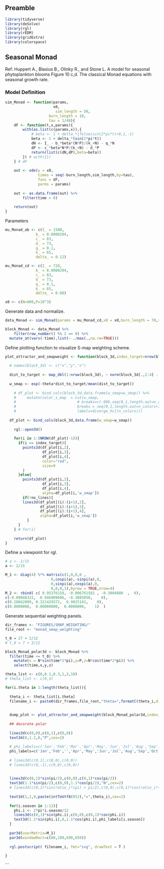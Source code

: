 ## Preamble
```r
library(tidyverse)
library(deSolve)
library(rgl)
library(rEDM)
library(gridExtra)
library(colorspace)
```

## Seasonal Monad

Ref: Huppert A., Blasius B., Olinky R., and Stone L. A model for seasonal phytoplankton blooms
Figure 10 c,d. The classical Monad equations with seasonal growth rate.

### Model Definition

```r
sim_Monad <- function(params,
                      x0,
                       sim_length = 50,
                    burn_length = 10,
                    tau = 1/48){
    dF <- function(t,x,params){
        with(as.list(c(params,x)),{
            # beta <- 1 + delta_*ifelse(sin(2*pi*t)>0,1,-1)
            beta <- 1 + delta_*(sin(2*pi*t))
            dN <- I_ - b_*beta*(N*P)/(k_+N) - q_*N
            dP <- c_*beta*N*P/(k_+N) - d_*P
            return(list(c(dN,dP),beta=beta))
        }) # with({})
    } # dF
    
    out <- ode(y = x0,
               times = seq(-burn_length,sim_length,by=tau),
               func = dF,
               parms = params)
    
    out <- as.data.frame(out) %>%
        filter(time > 0)
    
    return(out)
}
```

Parameters

```r
mu_Monad_ab <- c(I_ = 1500,
              b_ = 0.0000204,
              c_ = 83,
              d_ = 73,
              q_ = 0.1,
              k_ = 65,
              delta_ = 0.12)

mu_Monad_cd <- c(I_ = 720,
              b_ = 0.0000204,
              c_ = 83,
              d_ = 73,
              q_ = 0.1,
              k_ = 65,
              delta_ = 0.08)

x0 <- c(N=800,P=10^3)
```

Generate data and normalize.

```r
data_Monad <- sim_Monad(params = mu_Monad_cd,x0 = x0,burn_length = 70,sim_length = 50)

block_Monad <- data_Monad %>%
    filter(row_number() %% 2 == 0) %>%
  mutate_at(vars(-time),list(~ ./max(.,na.rm=TRUE)))
```

Define plotting function to visualize S-map weighting scheme.

```r
plot_attractor_and_smapweight <- function(block_3d,index_target=nrow(block_3d)-1,theta=0,n_colors=99,no_lines=FALSE){
  
  # names(block_3d) <- c("x","y","z")
  
  dist_to_target <- map_dbl(1:nrow(block_3d), ~ norm(block_3d[.,2:4] - block_3d[index_target,2:4],type="2"))
  
  w_smap <- exp(-theta*dist_to_target/mean(dist_to_target))
  
    # df_plot <- bind_cols(block_3d,data.frame(w_smap=w_smap)) %>%
    #     mutate(color_s_map  = cut(w_smap,
    #                            # breaks=c(-999,seq(0,1,length.out=n_colors)),
    #                            breaks = seq(0,1,length.out=n_colors+1),
    #                            labels=diverge_hcl(n_colors)))
  
  df_plot <- bind_cols(block_3d,data.frame(w_smap=w_smap))
    
    rgl::open3d()
    
    for(i in 1:(NROW(df_plot)-1)){
      if(i == index_target){
        points3d(df_plot[i,2],
                 df_plot[i,3],
                 df_plot[i,4],
                 color="red",
                 size=9
        )
      }else{
        points3d(df_plot[i,2],
                 df_plot[i,3],
                 df_plot[i,4],
                 alpha=df_plot[i,'w_smap'])
        if(!no_lines){
        lines3d(df_plot[(i):(i+1),2],
                df_plot[(i):(i+1),3],
                df_plot[(i):(i+1),4],
                alpha=df_plot[i,'w_smap'])
          }
      }
    } # for(i)
    
    return(df_plot)
}
```

Define a viewpoint for rgl.

```r
# a <- 1/15
a <- 2/15

M_1 <- diag(4) %*% matrix(c(1,0,0,0 ,
                     0,cospi(a),-sinpi(a),0,
                     0,sinpi(a),cospi(a),0,
                     0,0,0,1),byrow = TRUE,nrow=4)
M_2 <- rbind( c( 0.95376158, -0.006761581 , -0.3004880  ,  0),
c(-0.09048322,  0.946909606, -0.3085050,    0),
c(0.28662089, 0.321429372,  0.9025141,    0),
c(0.0000000,  0.00000000,  0.0000000,    1)  )

```

Generate sequential weighting panels.

```r
dir_frames <- "FIGURES/SMAP_WEIGHTING/"
file_root <- "monad_smap_weighting"

t_0 = 27 + 2/12
# t_0 = 7 + 3/12

block_Monad_polar3d <- block_Monad %>%
  filter(time <= t_0) %>%
    mutate(x = N*sin(time*2*pi),y=P,z=N*cos(time*2*pi)) %>%
    select(time,x,y,z)

theta_list <- c(0,0.1,0.3,1,3,10)
# theta_list <- c(0,3)

for(i.theta in 1:length(theta_list)){
  
  theta_i <- theta_list[i.theta]
  filename_i <- paste0(dir_frames,file_root,"theta=",formatC(theta_i,digits=2,flag="0",format="f"),".svg")
  
  
  dump_plot <- plot_attractor_and_smapweight(block_Monad_polar3d,index_target = nrow(block_Monad_polar3d)-1,theta=theta_i)
  
  ## decorate polar
  
  lines3d(c(0,0),c(0,1),c(0,0))
  text3d(0,1.1,0,"P",cex=2)
  
  # phi_labels=c('Jan','Feb','Mar','Apr','May','Jun','Jul','Aug','Sep','Oct','Nov','Dec')
  phi_labels=c('Jan','Feb','','Apr','May','Jun','Jul','Aug','Sep','Oct','Nov','Dec')
  
  # lines3d(c(0,1),c(0,0),c(0,0))
  # lines3d(c(0,-1),c(0,0),c(0,0))
  
  
  lines3d(c(0,1)*sin(pi/2),c(0,0),c(0,1)*cos(pi/2))
  text3d(1.1*sin(pi/2),c(0,0),1.1*cos(pi/2),"N",cex=2)
  # lines3d(c(0,1)*sin(ratio_i*(pi) + pi/2),c(0,0),c(0,1)*cos(ratio_i*(pi) + pi/2))
  
  text3d(1,1,0,paste(intToUtf8(952),"=",theta_i),cex=2)
  
  for(i.season in 1:12){
    phi.i <- 2*pi*i.season/12
    lines3d(c(0,1)*sin(phi.i),c(0,0),c(0,1)*cos(phi.i))
    text3d(1.1*sin(phi.i),0,1.1*cos(phi.i),phi_labels[i.season])
  }
  
  par3d(userMatrix=M_1)
  par3d(windowRect=c(80,100,690,650))
  
  rgl.postscript( filename_i, fmt="svg", drawText = T )
  
}
```

```